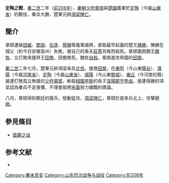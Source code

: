 '''定陶之戰'''，[[秦二世|秦二世]]二年（[[前208年|前208年]]），[[秦朝|秦朝]][[少府|少府]][[章邯|章邯]]與[[楚國|楚國]]義軍於[[定陶|定陶]]（今屬[[山東省|山東省]]）的戰役，秦兵大勝，楚軍元帥[[項梁|項梁]][[陣亡|陣亡]]。

==簡介==
章邯連破[[田臧|田臧]]、[[鄧說|鄧說]]、[[伍逢|伍逢]]、[[蔡賜|蔡賜]]等義軍諸將，直取最早起義的楚王[[陳勝|陳勝]]，陳勝在城父（約今日安徽亳州）失敗，被自己的車夫[[莊賈|莊賈]]背叛而殺死。章邯圍困魏王[[魏咎|魏咎]]，又打敗來援齊王[[田儋|田儋]]，田儋敗死，魏咎[[自殺|自殺]]。章邯進攻齊國的[[田榮|田榮]]。

[[秦二世|秦二世]]二年七月，楚軍元帥項梁率兵[[北伐|北伐]]，援救[[田榮|田榮]]，在[[東阿|東阿]]（今山東[[陽谷|陽谷]]）、[[濮陽|濮陽]]（今屬[[河南省|河南省]]）、[[定陶|定陶]]（今屬[[山東省|山東省]]）、[[城陽|城陽]]（今山東[[鄄城|鄄城]]）、[[雍丘|雍丘]]（今河南杞縣）接連打敗孤立無援的[[少府|少府]][[章邯|章邯]]，斬殺[[相國|相國]][[李斯|李斯]]的長子[[洛陽|洛陽]][[郡守|郡守]][[李由|李由]]，接連得勝的項梁認為秦兵不足畏懼，不理會部將[[宋義|宋義]]努力備戰的建議。

八月，章邯得到朝廷的援兵，發動猛攻，[[項梁|項梁]][[陣亡|陣亡]]，章邯於是率兵北上，攻擊趙國。

==參見條目==
* [[鉅鹿之战|鉅鹿之战]]

== 参考文献 ==
* {{Wikisource history|史記|007|項羽本紀}}

{{Expand|time=2015-10-26T08:21:52+00:00}}

{{秦朝歷史事件}}
{{漢朝歷史事件}}
[[Category:秦末民变|Category:秦末民变]]
[[Category:山东历次战争与战役|Category:山东历次战争与战役]]
[[Category:前208年|Category:前208年]]